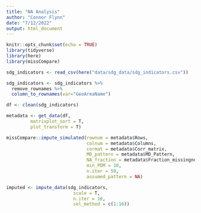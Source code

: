 ```yaml
---
title: "NA Analysis"
author: "Connor Flynn"
date: "7/12/2022"
output: html_document
---
```


```r
knitr::opts_chunk$set(echo = TRUE)
library(tidyverse)
library(here)
library(missCompare)
```

```r
sdg_indicators <- read_csv(here("data/sdg_data/sdg_indicators.csv"))
```


```r
sdg_indicators <- sdg_indicators %>% 
  remove_rownames %>% 
  column_to_rownames(var="GeoAreaName")
```

```r
df <- clean(sdg_indicators)
```

```r
metadata <- get_data(df, 
         matrixplot_sort = T,
         plot_transform = T)
```

```r
missCompare::impute_simulated(rownum = metadata$Rows,
                              colnum = metadata$Columns, 
                              cormat = metadata$Corr_matrix,
                              MD_pattern = metadata$MD_Pattern,
                              NA_fraction = metadata$Fraction_missingness,
                              min_PDM = 10,
                              n.iter = 50, 
                              assumed_pattern = NA)
```

```r
imputed <- impute_data(sdg_indicators, 
                         scale = T, 
                         n.iter = 10, 
                         sel_method = c(1:16))
```

